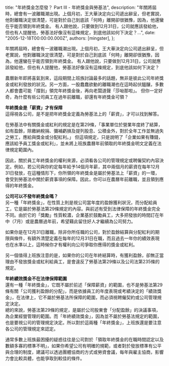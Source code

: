 
  title: "年終獎金怎麼發？ Part III - 年終獎金與勞基法",
  description: "年關將屆時，總會有一波離職潮出現。上個月初，王大華決定向公司遞出辭呈，但老實說，他對離職決定很清楚，可是對於自己到底該「何時」離開卻很猶豫，因為，他還蠻在乎能否領到年終獎金。 有人跟他說，只要做到12月31日，公司就應該發給他，但也有人提醒他，勞基法好像沒有這條規定，到底他該如何下決定？...",
  date: "2005-12-18T00:00:00.000Z",
  authors: [mingster],
};

<p>年關將屆時，總會有一波離職潮出現。上個月初，王大華決定向公司遞出辭呈，但老實說，他對離職決定很清楚，可是對於自己到底該「何時」離開卻很猶豫，因為，他還蠻在乎能否領到年終獎金。 有人跟他說，只要做到12月31日，公司就應該發給他，但也有人提醒他，勞基法好像沒有這條規定，到底他該如何下決定？</p>
<p>農曆新年即將喜氣到來，這段期間上班族討論最多的話題，無非是彼此公司年終獎金或紅利發放的狀況。另一方面，一股蠢蠢欲動的離職潮也在這時起伏醞釀，多數人都會盡可能「撐到」領完年終獎金後，再向老闆道聲「莎呦那啦」。 但你一定好奇，為什麼有些公司員工在過年前離職，卻還有年終獎金可領？</p>
<p><strong>年終獎金是「薪資」才有保障</strong><br />這得視各公司，是不是把年終獎金定義為勞基法上的「薪資」，才可以找到解答。</p>
<p>在勞基法中有關獎金或紅利的規定是在第29條，「事業單位於營業年度終了結算，如有盈餘，除繳納稅捐、彌補虧損及提列股息、公積金外，對於全年工作並無過失之勞工，應給與獎金或分配紅利。」 但這項規定，只是說明了「企業如果有賺錢，應該給予員工獎金或紅利」，並未將上班族農曆年前領取的年終獎金明文定義在法律規定範圍內。</p>
<p>因此，關於員工年終獎金的權利來源，必須看各公司的管理規定或聘僱契約內容決定。例如，若公司與你約定每年給予14個月年薪，其中兩個月的薪資在每年12月31日發放，在這種情形下，你所領的年終獎金是屬於勞基法上「薪資」的一環，會受到勞基法中關於薪資事項的保障。因此，你可以在農曆年前離職，並且領到應得的年終獎金。</p>
<p><strong>公司可以不發年終獎金嗎？</strong><br />另一種「年終獎金」，在性質上則是視公司當年度的盈餘獲利狀況，而分配給員工，它是屬於勞基法第29條規定的內容。與前述有受到法律保障的年終獎金完全不同。由於它的「獎勵」性質較濃，企業基於鼓勵員工，大多把發放的時間訂在年中（7月）或是農曆過年前，希望藉此留住好人才繼續為公司努力。</p>
<p>如果你是在12月31日離職，除非你所任職的公司，對於盈餘結算與分配紅利的期限與條件，有額外清楚定義在每年的12月31日在職，而且過去一年你的績效表現也在水準以上，這時候你才有權利向公司爭取你應得的獎金或紅利。</p>
<p>另一個值得上班族注意的是，如果你的公司在年終結算時，有獲利盈餘，卻無正當理由不發放獎金或紅利給員工，是會違反了勞基法第29條以及公司法第235條的規定。</p>
<p><strong>年終績效獎金不在法律保障範圍</strong><br />還有一種「年終獎金」，它既不屬於前述「保障薪資」的範圍，也不是勞基法第29條有關「公司獲利盈餘的分配」，而是依據員工的年度表現或考績決定的「績效獎金」，在法律上，它不屬於勞基法所保障的範圍，而必須視聘僱契約或公司管理規定決定。<br />總的來說，勞基法第29條的規定，是屬於公司股東會「分配盈餘」的決議事項，為企業經營管理的範圍。而「年終績效獎金」，因為並不屬於勞基法規定的範圍，也是要視公司的管理規定決定。所以對於這兩種「年終獎金」，上班族還是要注意各公司的管理規定來認定。</p>
<p>通常多數上班族最困擾的疑惑往往是公司對於「領取年終獎金的在職時間認定以及數額多寡的標準不明」，如果你希望公司有明確的規範，或者對於發放標準有公平與合理的制度，建議可以透過團體協商的方式或勞資會議，每年與雇主協商，影響力會比較具體，也能爭取到較佳的條件。</p>

